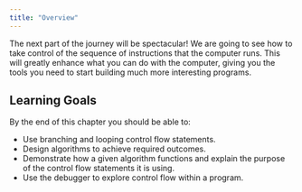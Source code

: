 ```yaml
---
title: "Overview"
---
```


<div class="not-content">
  <YouTube id="oyTWruiE1lg" params="fs=1&modestbranding=1&rel=0"/>
</div>

The next part of the journey will be spectacular! We are going to see how to take control of the sequence of instructions that the computer runs. This will greatly enhance what you can do with the computer, giving you the tools you need to start building much more interesting programs.

## Learning Goals

By the end of this chapter you should be able to: 

- Use branching and looping control flow statements.
- Design algorithms to achieve required outcomes.
- Demonstrate how a given algorithm functions and explain the purpose of the control flow statements it is using.
- Use the debugger to explore control flow within a program.
